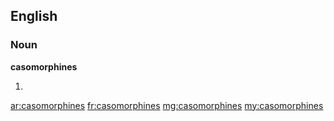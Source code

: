 ==English==

===Noun===
'''casomorphines'''

# {{plural of|[[casomorphine]]}}

[[ar:casomorphines]]
[[fr:casomorphines]]
[[mg:casomorphines]]
[[my:casomorphines]]